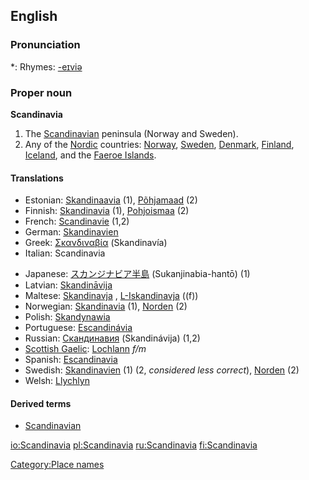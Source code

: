==English==

===Pronunciation===
*: Rhymes: [[Rhymes:English:-eɪviə|-eɪviə]]

===Proper noun===
'''Scandinavia'''

# The [[Scandinavian]] peninsula (Norway and Sweden).
# Any of the [[Nordic]] countries: [[Norway]], [[Sweden]], [[Denmark]], [[Finland]], [[Iceland]], and the [[Faeroe Islands]].

====Translations====
{{top}}
* Estonian: [[Skandinaavia]] (1), [[Põhjamaad]] (2)
* Finnish: [[Skandinavia]] (1), [[Pohjoismaa]] (2)
* French: [[Scandinavie]] {{f}} (1,2)
* German: [[Skandinavien]] {{n}}
* Greek: [[Σκανδιναβία]] (Skandinavía) {{f}}
* Italian: Scandinavia {{f}}
{{mid}}
* Japanese: [[スカンジナビア半島]] (Sukanjinabia-hantō) (1)
* Latvian: [[Skandināvija]] {{f}}
* Maltese: [[Skandinavja]] {{f}}, [[L-Iskandinavja]] ((f))
* Norwegian: [[Skandinavia]] (1), [[Norden]] (2)
* Polish: [[Skandynawia]] {{f}}
* Portuguese: [[Escandinávia]] {{f}}
* Russian: [[Скандинавия]] (Skandinávija) {{f}} (1,2)
* [[Scottish Gaelic]]: [[Lochlann]] ''f/m''
* Spanish: [[Escandinavia]] {{f}}
* Swedish: [[Skandinavien]] (1) (2, ''considered less correct''), [[Norden]] (2)
* Welsh: [[Llychlyn]]
{{bottom}}

====Derived terms====
* [[Scandinavian]]

[[Category:Place names]]

[[io:Scandinavia]]
[[pl:Scandinavia]]
[[ru:Scandinavia]]
[[fi:Scandinavia]]